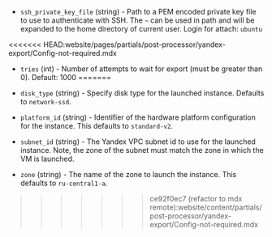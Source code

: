 <!-- Code generated from the comments of the Config struct in post-processor/yandex-export/post-processor.go; DO NOT EDIT MANUALLY -->

- `ssh_private_key_file` (string) - Path to a PEM encoded private key file to use to authenticate with SSH.
  The `~` can be used in path and will be expanded to the home directory
  of current user. Login for attach: `ubuntu`

<<<<<<< HEAD:website/pages/partials/post-processor/yandex-export/Config-not-required.mdx
- `tries` (int) - Number of attempts to wait for export (must be greater than 0). Default: 1000
=======
- `disk_type` (string) - Specify disk type for the launched instance. Defaults to `network-ssd`.

- `platform_id` (string) - Identifier of the hardware platform configuration for the instance. This defaults to `standard-v2`.

- `subnet_id` (string) - The Yandex VPC subnet id to use for
  the launched instance. Note, the zone of the subnet must match the
  zone in which the VM is launched.

- `zone` (string) - The name of the zone to launch the instance. This defaults to `ru-central1-a`.
>>>>>>> ce92f0ec7 (refactor to mdx remote):website/content/partials/post-processor/yandex-export/Config-not-required.mdx
